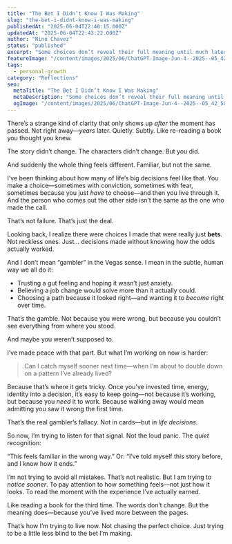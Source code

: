 ```yaml
---
title: "The Bet I Didn’t Know I Was Making"
slug: "the-bet-i-didnt-know-i-was-making"
publishedAt: "2025-06-04T22:40:15.000Z"
updatedAt: "2025-06-04T22:43:22.000Z"
author: "Nino Chavez"
status: "published"
excerpt: "Some choices don’t reveal their full meaning until much later. It’s not that the decision was wrong—it’s that the person you become after making it sees things differently."
featureImage: "/content/images/2025/06/ChatGPT-Image-Jun-4--2025--05_42_58-PM.png"
tags:
  - personal-growth
category: "Reflections"
seo:
  metaTitle: "The Bet I Didn’t Know I Was Making"
  metaDescription: "Some choices don’t reveal their full meaning until much later. It’s not that the decision was wrong—it’s that the person you become after making it sees things differently."
  ogImage: "/content/images/2025/06/ChatGPT-Image-Jun-4--2025--05_42_58-PM.png"
---
```

There’s a strange kind of clarity that only shows up *after* the moment has passed.
Not right away—*years* later. Quietly. Subtly. Like re-reading a book you thought you knew.

The story didn’t change.
The characters didn’t change.
But you did.

And suddenly the whole thing feels different.
Familiar, but not the same.

I’ve been thinking about how many of life’s big decisions feel like that. You make a choice—sometimes with conviction, sometimes with fear, sometimes because you just *have* to choose—and then you live through it. And the person who comes out the other side isn’t the same as the one who made the call.

That’s not failure.
That’s just the deal.

Looking back, I realize there were choices I made that were really just **bets**. Not reckless ones. Just… decisions made without knowing how the odds actually worked.

And I don’t mean “gambler” in the Vegas sense. I mean in the subtle, human way we all do it:

- Trusting a gut feeling and hoping it wasn’t just anxiety.
- Believing a job change would solve more than it actually could.
- Choosing a path because it looked right—and wanting it to *become* right over time.

That’s the gamble.
Not because you were wrong, but because you couldn’t see everything from where you stood.

And maybe you weren’t supposed to.

I’ve made peace with that part.
But what I’m working on now is harder:

> Can I catch myself sooner next time—when I’m about to double down on a pattern I’ve already lived?

Because that’s where it gets tricky.
Once you’ve invested time, energy, identity into a decision, it’s easy to keep going—not because it’s working, but because you *need* it to work. Because walking away would mean admitting you saw it wrong the first time.

That’s the real gambler’s fallacy.
Not in cards—but in *life decisions*.

So now, I’m trying to listen for that signal.
Not the loud panic. The *quiet* recognition:

“This feels familiar in the wrong way.”
Or: “I’ve told myself this story before, and I know how it ends.”

I’m not trying to avoid all mistakes. That’s not realistic.
But I am trying to *notice sooner*.
To pay attention to how something feels—not just how it looks.
To read the moment with the experience I’ve actually earned.

Like reading a book for the third time.
The words don’t change.
But the meaning does—because you’ve lived more between the pages.

That’s how I’m trying to live now.
Not chasing the perfect choice.
Just trying to be a little less blind to the bet I’m making.

